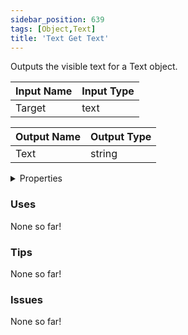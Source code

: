 ```yaml
---
sidebar_position: 639
tags: [Object,Text]
title: 'Text Get Text'
---
```


Outputs the visible text for a Text object.




<EsbSvg />

| Input Name | Input Type |
|-----------|-----------|
| Target | text |

| Output Name | Output Type |
|-----------|-----------|
| Text | string |


<details>
  <summary>Properties</summary>
  <div>
    <div>
    <table>
      <thead>
        <tr>
          <th>Is beta required?</th>
          <th>❌</th>
        </tr>
        <tr>
          <th>Is this chip a trolling risk?</th>
          <th>❌</th>
        </tr>
        <tr>
          <th>Is this chip a role assignment risk?</th>
          <th>❌</th>
        </tr>
        <tr>
          <th>Chip UUID</th>
          <th>3e8fbb88-3179-4a4c-9f8f-d9c2db35b9b5</th>
        </tr>
      </thead>
    </table>
    </div>
  </div>
</details>

### Uses

None so far!

### Tips

None so far!

### Issues

None so far!